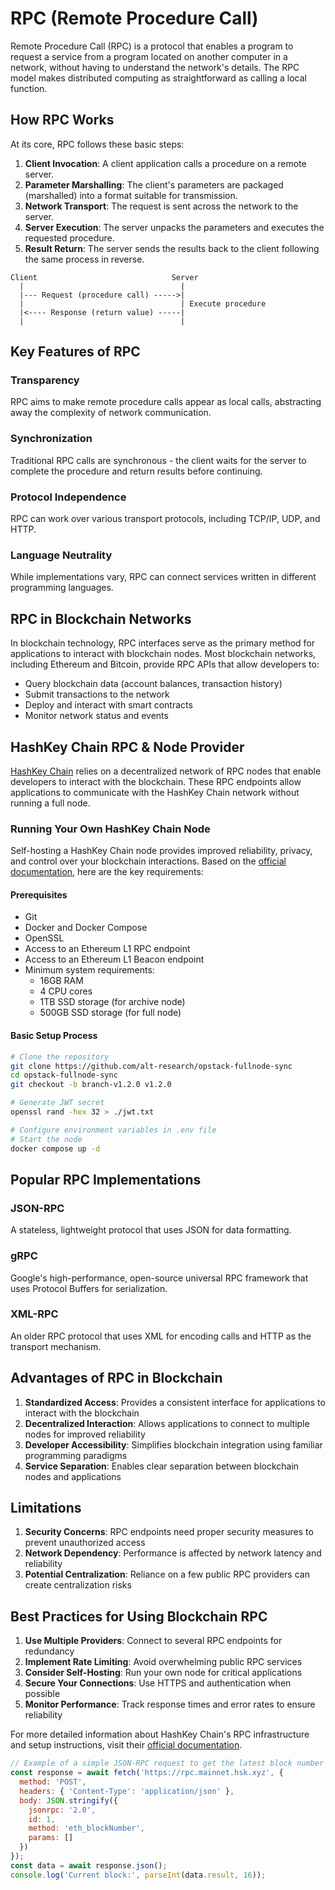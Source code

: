 
# RPC (Remote Procedure Call)

Remote Procedure Call (RPC) is a protocol that enables a program to request a service from a program located on another computer in a network, without having to understand the network's details. The RPC model makes distributed computing as straightforward as calling a local function.

## How RPC Works

At its core, RPC follows these basic steps:

1. **Client Invocation**: A client application calls a procedure on a remote server.
2. **Parameter Marshalling**: The client's parameters are packaged (marshalled) into a format suitable for transmission.
3. **Network Transport**: The request is sent across the network to the server.
4. **Server Execution**: The server unpacks the parameters and executes the requested procedure.
5. **Result Return**: The server sends the results back to the client following the same process in reverse.

```
Client                              Server
  |                                   |
  |--- Request (procedure call) ----->|
  |                                   | Execute procedure
  |<---- Response (return value) -----|
  |                                   |
```

## Key Features of RPC

### Transparency
RPC aims to make remote procedure calls appear as local calls, abstracting away the complexity of network communication.

### Synchronization
Traditional RPC calls are synchronous - the client waits for the server to complete the procedure and return results before continuing.

### Protocol Independence
RPC can work over various transport protocols, including TCP/IP, UDP, and HTTP.

### Language Neutrality
While implementations vary, RPC can connect services written in different programming languages.

## RPC in Blockchain Networks

In blockchain technology, RPC interfaces serve as the primary method for applications to interact with blockchain nodes. Most blockchain networks, including Ethereum and Bitcoin, provide RPC APIs that allow developers to:

- Query blockchain data (account balances, transaction history)
- Submit transactions to the network
- Deploy and interact with smart contracts
- Monitor network status and events

## HashKey Chain RPC & Node Provider

[HashKey Chain](https://documentation-1oqt.vercel.app/docs/Build-on-HashKey-Chain/RPC-Node-Provider) relies on a decentralized network of RPC nodes that enable developers to interact with the blockchain. These RPC endpoints allow applications to communicate with the HashKey Chain network without running a full node.

### Running Your Own HashKey Chain Node

Self-hosting a HashKey Chain node provides improved reliability, privacy, and control over your blockchain interactions. Based on the [official documentation](https://documentation-1oqt.vercel.app/docs/Build-on-HashKey-Chain/RPC-Node-Provider), here are the key requirements:

#### Prerequisites
* Git
* Docker and Docker Compose
* OpenSSL
* Access to an Ethereum L1 RPC endpoint
* Access to an Ethereum L1 Beacon endpoint
* Minimum system requirements:  
   * 16GB RAM  
   * 4 CPU cores  
   * 1TB SSD storage (for archive node)  
   * 500GB SSD storage (for full node)

#### Basic Setup Process
```bash
# Clone the repository
git clone https://github.com/alt-research/opstack-fullnode-sync
cd opstack-fullnode-sync
git checkout -b branch-v1.2.0 v1.2.0

# Generate JWT secret
openssl rand -hex 32 > ./jwt.txt

# Configure environment variables in .env file
# Start the node
docker compose up -d
```

## Popular RPC Implementations

### JSON-RPC
A stateless, lightweight protocol that uses JSON for data formatting. 

### gRPC
Google's high-performance, open-source universal RPC framework that uses Protocol Buffers for serialization.

### XML-RPC
An older RPC protocol that uses XML for encoding calls and HTTP as the transport mechanism.

## Advantages of RPC in Blockchain

1. **Standardized Access**: Provides a consistent interface for applications to interact with the blockchain
2. **Decentralized Interaction**: Allows applications to connect to multiple nodes for improved reliability
3. **Developer Accessibility**: Simplifies blockchain integration using familiar programming paradigms
4. **Service Separation**: Enables clear separation between blockchain nodes and applications

## Limitations

1. **Security Concerns**: RPC endpoints need proper security measures to prevent unauthorized access
2. **Network Dependency**: Performance is affected by network latency and reliability
3. **Potential Centralization**: Reliance on a few public RPC providers can create centralization risks

## Best Practices for Using Blockchain RPC

1. **Use Multiple Providers**: Connect to several RPC endpoints for redundancy
2. **Implement Rate Limiting**: Avoid overwhelming public RPC services
3. **Consider Self-Hosting**: Run your own node for critical applications
4. **Secure Your Connections**: Use HTTPS and authentication when possible
5. **Monitor Performance**: Track response times and error rates to ensure reliability

For more detailed information about HashKey Chain's RPC infrastructure and setup instructions, visit their [official documentation](https://documentation-1oqt.vercel.app/docs/Build-on-HashKey-Chain/RPC-Node-Provider).

```javascript
// Example of a simple JSON-RPC request to get the latest block number
const response = await fetch('https://rpc.mainnet.hsk.xyz', {
  method: 'POST',
  headers: { 'Content-Type': 'application/json' },
  body: JSON.stringify({
    jsonrpc: '2.0',
    id: 1,
    method: 'eth_blockNumber',
    params: []
  })
});
const data = await response.json();
console.log('Current block:', parseInt(data.result, 16));
``` 